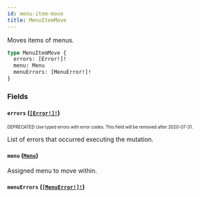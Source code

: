 ```yaml
---
id: menu-item-move
title: MenuItemMove
---
```


Moves items of menus.

```graphql
type MenuItemMove {
  errors: [Error!]!
  menu: Menu
  menuErrors: [MenuError!]!
}
```

### Fields

#### `errors` ([`[Error!]!`](/developer/api-reference/objects/error.mdx))

<sub><sup><span className="deprecatedTag">DEPRECATED</span> Use typed errors with error codes. This field will be removed after 2020-07-31.</sup></sub>

List of errors that occurred executing the mutation.

#### `menu` ([`Menu`](/developer/api-reference/objects/menu.mdx))

Assigned menu to move within.

#### `menuErrors` ([`[MenuError!]!`](/developer/api-reference/objects/menu-error.mdx))
